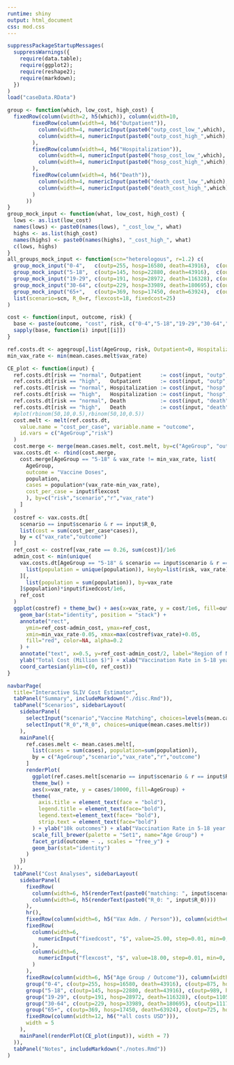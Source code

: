 ```yaml
---
runtime: shiny
output: html_document
css: mod.css
---
```

```r
suppressPackageStartupMessages(
  suppressWarnings({
    require(data.table);
    require(ggplot2);
    require(reshape2);
    require(markdown);
  })
)
load("caseData.RData")

group <- function(which, low_cost, high_cost) {
  fixedRow(column(width=2, h5(which)), column(width=10,
        fixedRow(column(width=4, h6("Outpatient")), 
          column(width=4, numericInput(paste0("outp_cost_low_",which), "$", value=low_cost["outp"], step=0.01, min=0, max=10e4)),
          column(width=4, numericInput(paste0("outp_cost_high_",which), "$", value=high_cost["outp"], step=0.01, min=0, max=10e4))
        ),
        fixedRow(column(width=4, h6("Hospitalization")), 
          column(width=4, numericInput(paste0("hosp_cost_low_",which), "$", value=low_cost["hosp"], step=0.01, min=0, max=10e4)),
          column(width=4, numericInput(paste0("hosp_cost_high_",which), "$", value=high_cost["hosp"], step=0.01, min=0, max=10e4))
        ),
        fixedRow(column(width=4, h6("Death")), 
          column(width=4, numericInput(paste0("death_cost_low_",which), "$", value=low_cost["death"], step=0.01, min=0, max=10e4)),
          column(width=4, numericInput(paste0("death_cost_high_",which), "$", value=high_cost["death"], step=0.01, min=0, max=10e4))
        )
      ))
}
group_mock_input <- function(what, low_cost, high_cost) {
  lows <- as.list(low_cost)
  names(lows) <- paste0(names(lows), "_cost_low_", what)
  highs <- as.list(high_cost)
  names(highs) <- paste0(names(highs), "_cost_high_", what)
  c(lows, highs)
}
all_groups_mock_input <- function(scn="heterologous", r=1.2) c(
  group_mock_input("0-4",   c(outp=255, hosp=16580, death=43916),  c(outp=875, hosp=124344, death=408333)),
  group_mock_input("5-18",  c(outp=145, hosp=22880, death=43916),  c(outp=989, hosp=312736, death=408333)),
  group_mock_input("19-29", c(outp=191, hosp=28972, death=116328), c(outp=1105, hosp=72723, death=115648)),
  group_mock_input("30-64", c(outp=229, hosp=33989, death=180695), c(outp=1117, hosp=62951, death=181102)),
  group_mock_input("65+",   c(outp=369, hosp=17450, death=63924),  c(outp=725, hosp=25525, death=50305)),
  list(scenario=scn, R_0=r, flexcost=18, fixedcost=25)
)

cost <- function(input, outcome, risk) {
  base <- paste(outcome, "cost", risk, c("0-4","5-18","19-29","30-64","65+"), sep="_")
  sapply(base, function(i) input[[i]])
}

ref.costs.dt <- agegroup[,list(AgeGroup, risk, Outpatient=0, Hospitalization=0, Death=0)]
min_vax_rate <- min(mean.cases.melt$vax_rate)

CE_plot <- function(input) {
  ref.costs.dt[risk == "normal", Outpatient      := cost(input, "outp",  "low")  ]
  ref.costs.dt[risk == "high",   Outpatient      := cost(input, "outp",  "high") ]
  ref.costs.dt[risk == "normal", Hospitalization := cost(input, "hosp",  "low")  ]
  ref.costs.dt[risk == "high",   Hospitalization := cost(input, "hosp",  "high") ]
  ref.costs.dt[risk == "normal", Death           := cost(input, "death", "low")  ]
  ref.costs.dt[risk == "high",   Death           := cost(input, "death", "high") ]
  #plot(rbinom(50,10,0.5),rbinom(50,10,0.5))
  cost.melt <- melt(ref.costs.dt,
    value.name = "cost_per_case", variable.name = "outcome",
    id.vars = c("AgeGroup","risk")
  )
  cost.merge <- merge(mean.cases.melt, cost.melt, by=c("AgeGroup", "outcome", "risk"))
  vax.costs.dt <- rbind(cost.merge,
    cost.merge[AgeGroup == "5-18" & vax_rate != min_vax_rate, list(
      AgeGroup,
      outcome = "Vaccine Doses",
      population,
      cases = population*(vax_rate-min_vax_rate),
      cost_per_case = input$flexcost
      ), by=c("risk","scenario","r","vax_rate")
    ]
  )
  costref <- vax.costs.dt[
    scenario == input$scenario & r == input$R_0,
    list(cost = sum(cost_per_case*cases)),
    by = c("vax_rate","outcome")
  ]
  ref_cost <- costref[vax_rate == 0.26, sum(cost)]/1e6
  admin_cost <- min(unique(
    vax.costs.dt[AgeGroup == "5-18" & scenario == input$scenario & r == input$R_0,
      list(population = unique(population)), keyby=list(risk, vax_rate)
    ][,
      list(population = sum(population)), by=vax_rate
    ]$population)*input$fixedcost/1e6,
    ref_cost
  )
  ggplot(costref) + theme_bw() + aes(x=vax_rate, y = cost/1e6, fill=outcome) +
    geom_bar(stat="identity", position = "stack") +
    annotate("rect",
      ymin=ref_cost-admin_cost, ymax=ref_cost,
      xmin=min_vax_rate-0.05, xmax=max(costref$vax_rate)+0.05,
      fill="red", color=NA, alpha=0.2
    ) +
    annotate("text", x=0.5, y=ref_cost-admin_cost/2, label="Region of Net Loss") +
    ylab("Total Cost (Million $)") + xlab("Vaccination Rate in 5-18 year olds") +
    coord_cartesian(ylim=c(0, ref_cost))
}

navbarPage(
  title="Interactive SLIV Cost Estimator",
  tabPanel("Summary", includeMarkdown("./disc.Rmd")),
  tabPanel("Scenarios", sidebarLayout(
    sidebarPanel(
      selectInput("scenario","Vaccine Matching", choices=levels(mean.cases.melt$scenario)),
      selectInput("R_0","R_0", choices=unique(mean.cases.melt$r))
    ),
    mainPanel({
      ref.cases.melt <- mean.cases.melt[,
        list(cases = sum(cases), population=sum(population)),
        by = c("AgeGroup","scenario","vax_rate","r","outcome")
      ]
      renderPlot(
        ggplot(ref.cases.melt[scenario == input$scenario & r == input$R_0 & outcome != "OTC"]) + 
        theme_bw() +
        aes(x=vax_rate, y = cases/10000, fill=AgeGroup) +
        theme(
          axis.title = element_text(face = "bold"),
          legend.title = element_text(face="bold"),
          legend.text=element_text(face= "bold"),
          strip.text = element_text(face="bold")
        ) + ylab("10k outcomes") + xlab("Vaccination Rate in 5-18 year olds") +
        scale_fill_brewer(palette = "Set1", name="Age Group") +
        facet_grid(outcome ~ ., scales = "free_y") +
        geom_bar(stat="identity")
      )
    })
  )),
  tabPanel("Cost Analyses", sidebarLayout(
    sidebarPanel(
      fixedRow(
        column(width=6, h5(renderText(paste0("matching: ", input$scenario)))),
        column(width=6, h5(renderText(paste0("R_0: ", input$R_0))))
      ),
      hr(),
      fixedRow(column(width=6, h5("Vax Adm. / Person")), column(width=6, h5("Vax Dose"))),
      fixedRow(
        column(width=6, 
          numericInput("fixedcost", "$", value=25.00, step=0.01, min=0, max=10e4)
        ), 
        column(width=6,
          numericInput("flexcost", "$", value=18.00, step=0.01, min=0, max=10e4)
        )
      ),
      fixedRow(column(width=6, h5("Age Group / Outcome")), column(width=3, h5("Low Risk")), column(width=3, h5("High Risk"))),
      group("0-4", c(outp=255, hosp=16580, death=43916), c(outp=875, hosp=124344, death=408333)),
      group("5-18", c(outp=145, hosp=22880, death=43916), c(outp=989, hosp=312736, death=408333)),
      group("19-29", c(outp=191, hosp=28972, death=116328), c(outp=1105, hosp=72723, death=115648)),
      group("30-64", c(outp=229, hosp=33989, death=180695), c(outp=1117, hosp=62951, death=181102)),
      group("65+", c(outp=369, hosp=17450, death=63924), c(outp=725, hosp=25525, death=50305)),
      fixedRow(column(width=12, h6("*all costs USD"))),
      width = 5
    ),
    mainPanel(renderPlot(CE_plot(input)), width = 7)
  )),
  tabPanel("Notes", includeMarkdown("./notes.Rmd"))
)
```
